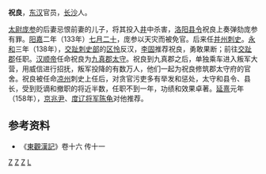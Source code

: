 '''祝良'''，[[东汉|东汉]]官员，[[长沙|长沙]]人。

[[太尉|太尉]][[庞参|庞参]]的后妻忌恨前妻的儿子，将其投入[[井|井]]中杀害，[[洛阳|洛阳]][[县令|县令]]祝良上奏弹劾庞参有罪。[[阳嘉|阳嘉]]二年（133年）[[七月二十|七月二十]]，庞参以天灾而被免官。后来任[[并州|并州]][[刺史|刺史]]。[[永和_(东汉)|永和]]三年（138年），[[交趾刺史部|交趾刺史部]]的[[区怜|区怜]]反汉，[[李固|李固]]推荐祝良，勇敢果断；前往[[交趾郡|交趾郡]]任职。[[汉顺帝|汉顺帝]]任命祝良为[[九真郡|九真郡]][[太守|太守]]。祝良到九真郡之后，单独乘车进入叛军大营，用威信进行招抚，叛军投降的有数万人，他们一起为祝良修筑郡太守府的官舍。祝良被任命[[凉州|凉州]]刺史上任后，对贪官污吏多有举发和惩处，太守和县令、县长，受到贬谪和撤职的将近半数，任职不到一年，功绩和效果卓著。[[延熹|延熹]]元年（158年），[[京兆尹|京兆尹]]、[[度辽将军|度辽将军]][[陈龟|陈龟]]对他推荐。

==参考资料==
* 《[[東觀漢記|東觀漢記]]》卷十六 传十一
[[Category:东汉太守|Z]]
[[Category:東漢刺史|Z]]
[[Category:长沙人|Z]]
[[Category:祝姓|L]]